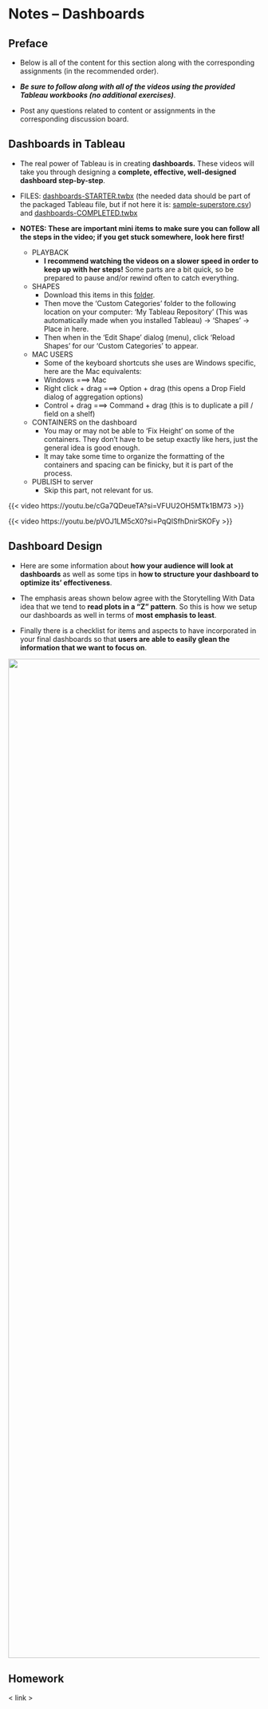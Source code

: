 # Notes -- Dashboards {#sec-notes-dashboards}

## Preface

-   Below is all of the content for this section along with the corresponding assignments (in the recommended order).

-   ***Be sure to follow along with all of the videos using the provided Tableau workbooks (no additional exercises)***.

-   Post any questions related to content or assignments in the corresponding discussion board.

## Dashboards in Tableau

-   The real power of Tableau is in creating **dashboards.** These videos will take you through designing a **complete, effective, well-designed dashboard step-by-step**.

-   FILES: [dashboards-STARTER.twbx](https://github.com/coltongearhart/dana320/blob/main/tableau/dashboards-STARTER.twbx) (the needed data should be part of the packaged Tableau file, but if not here it is: [sample-superstore.csv](https://github.com/coltongearhart/dana320/blob/main/tableau/sample-superstore.csv)) and [dashboards-COMPLETED.twbx](https://github.com/coltongearhart/dana320/blob/main/tableau/dashboards-COMPLETED.twbx)

-   **NOTES: These are important mini items to make sure you can follow all the steps in the video; if you get stuck somewhere, look here first!**

    -   PLAYBACK
        -   **I recommend watching the videos on a slower speed in order to keep up with her steps!** Some parts are a bit quick, so be prepared to pause and/or rewind often to catch everything.
    -   SHAPES
        -   Download this items in this [folder](https://github.com/coltongearhart/dana320/blob/main/tableau/images-notes/).
        -   Then move the 'Custom Categories' folder to the following location on your computer: 'My Tableau Repository' (This was automatically made when you installed Tableau) -\> 'Shapes' -\> Place in here.
        -   Then when in the 'Edit Shape' dialog (menu), click 'Reload Shapes' for our 'Custom Categories' to appear.
    -   MAC USERS
        -   Some of the keyboard shortcuts she uses are Windows specific, here are the Mac equivalents:
        -   Windows ===\> Mac
        -   Right click + drag ===\> Option + drag (this opens a Drop Field dialog of aggregation options)
        -   Control + drag ===\> Command + drag (this is to duplicate a pill / field on a shelf)
    -   CONTAINERS on the dashboard
        -   You may or may not be able to 'Fix Height' on some of the containers. They don't have to be setup exactly like hers, just the general idea is good enough.
        -   It may take some time to organize the formatting of the containers and spacing can be finicky, but it is part of the process.
    -   PUBLISH to server
        -   Skip this part, not relevant for us.

{{< video https://youtu.be/cGa7QDeueTA?si=VFUU2OH5MTk1BM73 >}}

{{< video https://youtu.be/pVOJ1LM5cX0?si=PqQlSfhDnirSKOFy >}}

## Dashboard Design

-   Here are some information about **how your audience will look at dashboards** as well as some tips in **how to structure your dashboard to optimize its' effectiveness**.

-   The emphasis areas shown below agree with the Storytelling With Data idea that we tend to **read plots in a "Z" pattern**. So this is how we setup our dashboards as well in terms of **most emphasis to least**.

-   Finally there is a checklist for items and aspects to have incorporated in your final dashboards so that **users are able to easily glean the information that we want to focus on**.

![](images/dashboard-design.png){fig-align="left" width="2000"}

## Homework

\< link \>
